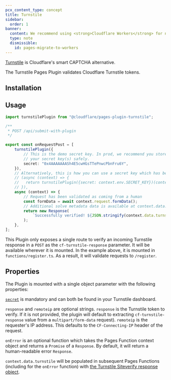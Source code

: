 ```yaml
---
pcx_content_type: concept
title: Turnstile
sidebar:
  order: 1
banner:
  content: We recommend using <strong>Cloudflare Workers</strong> for new projects. For existing Pages projects, see our <a href="/workers/static-assets/migrate-from-pages/">migration guide</a> and <a href="/workers/static-assets/migrate-from-pages/#compatibility-matrix">compatibility matrix</a>.
  type: note
  dismissible:
    id: pages-migrate-to-workers
---
```



[Turnstile](/turnstile/) is Cloudflare's smart CAPTCHA alternative.

The Turnstile Pages Plugin validates Cloudflare Turnstile tokens.

## Installation

<PackageManagers pkg="@cloudflare/pages-plugin-turnstile" />

## Usage

```typescript
import turnstilePlugin from "@cloudflare/pages-plugin-turnstile";

/**
 * POST /api/submit-with-plugin
 */

export const onRequestPost = [
	turnstilePlugin({
		// This is the demo secret key. In prod, we recommend you store
		// your secret key(s) safely.
		secret: "0x4AAAAAAASh4E5cwHGsTTePnwcPbnFru6Y",
	}),
	// Alternatively, this is how you can use a secret key which has been stored as an environment variable
	// (async (context) => {
	//   return turnstilePlugin({secret: context.env.SECRET_KEY})(context)
	// }),
	async (context) => {
		// Request has been validated as coming from a human
		const formData = await context.request.formData();
		// Additional solve metadata data is available at context.data.turnstile
		return new Response(
			`Successfully verified! ${JSON.stringify(context.data.turnstile)}`,
		);
	},
];
```

This Plugin only exposes a single route to verify an incoming Turnstile response in a `POST` as the `cf-turnstile-response` parameter. It will be available wherever it is mounted. In the example above, it is mounted in `functions/register.ts`. As a result, it will validate requests to `/register`.

## Properties

The Plugin is mounted with a single object parameter with the following properties:

[`secret`](https://dash.cloudflare.com/login) is mandatory and can both be found in your Turnstile dashboard.

`response` and `remoteip` are optional strings. `response` is the Turnstile token to verify. If it is not provided, the plugin will default to extracting `cf-turnstile-response` value from a `multipart/form-data` request). `remoteip` is the requester's IP address. This defaults to the `CF-Connecting-IP` header of the request.

`onError` is an optional function which takes the Pages Function context object and returns a `Promise` of a `Response`. By default, it will return a human-readable error `Response`.

`context.data.turnstile` will be populated in subsequent Pages Functions (including for the `onError` function) with [the Turnstile Siteverify response object](/turnstile/get-started/server-side-validation/).

